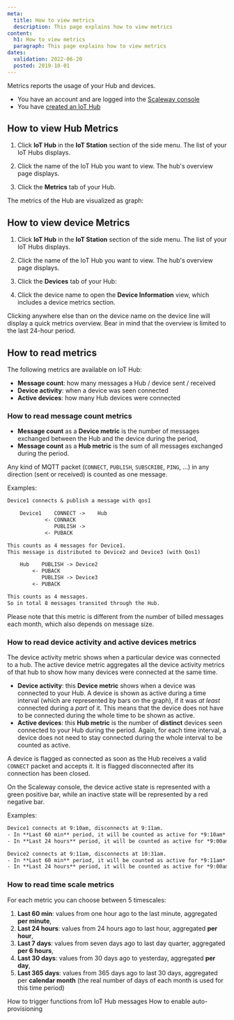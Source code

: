 ```yaml
---
meta:
  title: How to view metrics
  description: This page explains how to view metrics
content:
  h1: How to view metrics
  paragraph: This page explains how to view metrics
dates:
  validation: 2022-06-20
  posted: 2019-10-01
---
```


Metrics reports the usage of your Hub and devices.

<Message type="requirement">

- You have an account and are logged into the [Scaleway console](https://console.scaleway.com)
- You have [created an IoT Hub](/iot/iot-hub/how-to/create-hub)

</Message>


## How to view Hub Metrics

1. Click **IoT Hub** in the **IoT Station** section of the side menu. The list of your IoT Hubs displays.

2. Click the name of the IoT Hub you want to view. The hub's overview page displays.

3. Click the **Metrics** tab of your Hub.
<Lightbox src="assets/scaleway-iothub_metrics_menu.webp" alt="" />

The metrics of the Hub are visualized as graph:

<Lightbox src="assets/scaleway-iothub_metrics_hub.webp" alt="" />


## How to view device Metrics

1. Click **IoT Hub** in the **IoT Station** section of the side menu. The list of your IoT Hubs displays.

2. Click the name of the IoT Hub you want to view. The hub's overview page displays.

3. Click the **Devices** tab of your Hub:
<Lightbox src="assets/scaleway-iothub_metrics_menu_device.webp" alt="" />

4. Click the device name to open the **Device Information** view, which includes a device metrics section.
<Lightbox src="assets/scaleway-iothub_metrics_device.webp" alt="" />

<Message type="tip">

Clicking anywhere else than on the device name on the device line will display a quick metrics overview. Bear in mind that the overview is limited to the last 24-hour period.

</Message>

## How to read metrics

The following metrics are available on IoT Hub:

- **Message count**: how many messages a Hub / device sent / received
- **Device activity**: when a device was seen connected
- **Active devices**: how many Hub devices were connected

### How to read message count metrics

* **Message count** as a **Device metric** is the number of messages exchanged between the Hub and the device during the period,
* **Message count** as a **Hub metric** is the sum of all messages exchanged during the period.

Any kind of MQTT packet (`CONNECT`, `PUBLISH`, `SUBSCRIBE`, `PING`, ...) in any direction (sent or received) is counted as one message.

Examples:
```txt no-copy
Device1 connects & publish a message with qos1

	Device1    CONNECT ->    Hub
	        <- CONNACK
	           PUBLISH ->
	        <- PUBACK

This counts as 4 messages for Device1.
This message is distributed to Device2 and Device3 (with Qos1)

	Hub    PUBLISH -> Device2
	    <- PUBACK
	       PUBLISH -> Device3
	    <- PUBACK

This counts as 4 messages.
So in total 8 messages transited through the Hub.
```

Please note that this metric is different from the number of billed messages each month, which also depends on message size.


### How to read device activity and active devices metrics


The device activity metric shows when a particular device was connected to a hub. The active device metric aggregates all the device activity metrics of that hub to show how many devices were connected at the same time.

* **Device activity**: this **Device metric** shows when a device was connected to your Hub. A device is shown as active during a time interval (which are represented by bars on the graph), if it was *at least* connected during a *part* of it. This means that the device does not have to be connected during the whole time to be shown as active.
* **Active devices**: this **Hub metric** is the number of **distinct** devices seen connected to your Hub during the period. Again, for each time interval, a device does not need to stay connected during the whole interval to be counted as active.

A device is flagged as connected as soon as the Hub receives a valid `CONNECT` packet and
accepts it. It is flagged disconnected after its connection has been closed.

On the Scaleway console, the device active state is represented with a green positive bar, while an inactive state will be represented by a red negative bar.

Examples:
```txt no-copy
Device1 connects at 9:10am, disconnects at 9:11am.
- In **Last 60 min** period, it will be counted as active for *9:10am* and *9:11am* bars.
- In **Last 24 hours** period, it will be counted as active for *9:00am* bar.

Device2 connects at 9:11am, disconnects at 10:31am.
- In **Last 60 min** period, it will be counted as active for *9:11am* to *10:31am* bars.
- In **Last 24 hours** period, it will be counted as active for *9:00am* and *10:00am* bars.
```

### How to read time scale metrics

For each metric you can choose between 5 timescales:

1. **Last 60 min**: values from one hour ago to the last minute, aggregated **per minute**,
2. **Last 24 hours**: values from 24 hours ago to last hour, aggregated **per hour**,
3. **Last 7 days**: values from seven days ago to last day quarter, aggregated **per 6 hours**,
4. **Last 30 days**: values from 30 days ago to yesterday, aggregated **per day**,
5. **Last 365 days**: values from 365 days ago to last 30 days, aggregated per **calendar month** (the real number of days of each month is used for this time period)

<Navigation title="See Also">
  <PreviousButton to="/iot/iot-hub/how-to/trigger-functions-from-messages/">How to trigger functions from IoT Hub messages</PreviousButton>
  <NextButton to="/iot/iot-hub/how-to/enable-auto-provisioning/">How to enable auto-provisioning</NextButton>
</Navigation>
